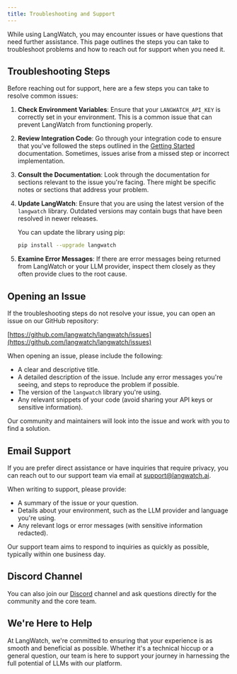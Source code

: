 ```yaml
---
title: Troubleshooting and Support
---
```


While using LangWatch, you may encounter issues or have questions that need further assistance. This page outlines the steps you can take to troubleshoot problems and how to reach out for support when you need it.

## Troubleshooting Steps

Before reaching out for support, here are a few steps you can take to resolve common issues:

1. **Check Environment Variables**: Ensure that your `LANGWATCH_API_KEY` is correctly set in your environment. This is a common issue that can prevent LangWatch from functioning properly.

2. **Review Integration Code**: Go through your integration code to ensure that you've followed the steps outlined in the [Getting Started](#) documentation. Sometimes, issues arise from a missed step or incorrect implementation.

3. **Consult the Documentation**: Look through the documentation for sections relevant to the issue you're facing. There might be specific notes or sections that address your problem.

4. **Update LangWatch**: Ensure that you are using the latest version of the `langwatch` library. Outdated versions may contain bugs that have been resolved in newer releases.

   You can update the library using pip:

   ```sh
   pip install --upgrade langwatch
   ```

5. **Examine Error Messages**: If there are error messages being returned from LangWatch or your LLM provider, inspect them closely as they often provide clues to the root cause.

## Opening an Issue

If the troubleshooting steps do not resolve your issue, you can open an issue on our GitHub repository:

[https://github.com/langwatch/langwatch/issues](https://github.com/langwatch/langwatch/issues)

When opening an issue, please include the following:

- A clear and descriptive title.
- A detailed description of the issue. Include any error messages you're seeing, and steps to reproduce the problem if possible.
- The version of the `langwatch` library you're using.
- Any relevant snippets of your code (avoid sharing your API keys or sensitive information).

Our community and maintainers will look into the issue and work with you to find a solution.

## Email Support

If you are prefer direct assistance or have inquiries that require privacy, you can reach out to our support team via email at support@langwatch.ai.

When writing to support, please provide:

- A summary of the issue or your question.
- Details about your environment, such as the LLM provider and language you're using.
- Any relevant logs or error messages (with sensitive information redacted).

Our support team aims to respond to inquiries as quickly as possible, typically within one business day.

## Discord Channel

You can also join our [Discord](https://discord.gg/kT4PhDS2gH) channel and ask questions directly for the community and the core team.

## We're Here to Help

At LangWatch, we're committed to ensuring that your experience is as smooth and beneficial as possible. Whether it's a technical hiccup or a general question, our team is here to support your journey in harnessing the full potential of LLMs with our platform.
